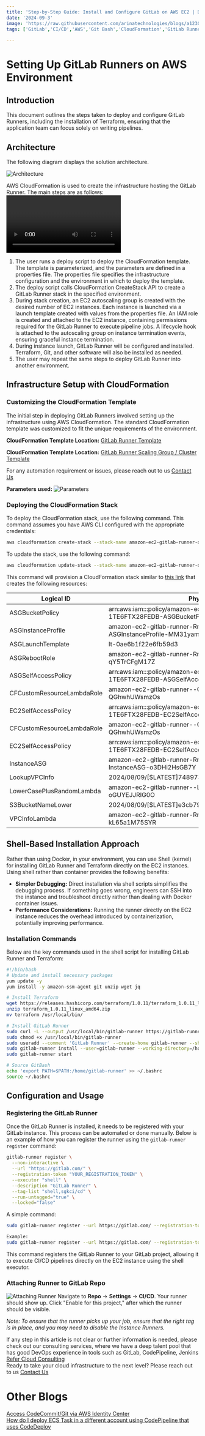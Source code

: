 ```yaml
---
title: 'Step-by-Step Guide: Install and Configure GitLab on AWS EC2 | DevOps CI/CD with GitLab on AWS '
date: '2024-09-3'
image: 'https://raw.githubusercontent.com/arinatechnologies/blogs/a1230c7dad61f35ee5d53b0234db4f665f5a43f5/images/gitlab%20thumbnail.webp'
tags: ['GitLab','CI/CD','AWS','Git Bash','CloudFormation','GitLab Runner','CodeCommit','Terraform','AWS EC2','DevOps','Automation','Infrastructure as Code','Shell Scripting','Pipeline']

---
```

# Setting Up GitLab Runners on AWS Environment

## Introduction
This document outlines the steps taken to deploy and configure GitLab Runners, including the installation of Terraform, ensuring that the application team can focus solely on writing pipelines.

## Architecture
The following diagram displays the solution architecture.

![Architecture](https://github.com/arinatechnologies/blogs/blob/0d061d2f4057c06b187ada5d2dde7c7d765d9abc/images/gitlabrunnersimage.png)

AWS CloudFormation is used to create the infrastructure hosting the GitLab Runner. The main steps are as follows:
<Video id="OuLrnbNW-7Y" title="Setting Up GitLab Runners on AWS Environment"/>

1. The user runs a deploy script to deploy the CloudFormation template. The template is parameterized, and the parameters are defined in a properties file. The properties file specifies the infrastructure configuration and the environment in which to deploy the template.
2. The deploy script calls CloudFormation CreateStack API to create a GitLab Runner stack in the specified environment.
3. During stack creation, an EC2 autoscaling group is created with the desired number of EC2 instances. Each instance is launched via a launch template created with values from the properties file. An IAM role is created and attached to the EC2 instance, containing permissions required for the GitLab Runner to execute pipeline jobs. A lifecycle hook is attached to the autoscaling group on instance termination events, ensuring graceful instance termination.
4. During instance launch, GitLab Runner will be configured and installed. Terraform, Git, and other software will also be installed as needed.
5. The user may repeat the same steps to deploy GitLab Runner into another environment.

## Infrastructure Setup with CloudFormation

### Customizing the CloudFormation Template
The initial step in deploying GitLab Runners involved setting up the infrastructure using AWS CloudFormation. The standard CloudFormation template was customized to fit the unique requirements of the environment.

**CloudFormation Template Location:** [GitLab Runner Template](https://sgk-runner-gitlab.s3.us-west-2.amazonaws.com/gitlab-runner.yaml)

**CloudFormation Template Location:** [GitLab Runner Scaling Group / Cluster Template](https://github.com/arinatechnologies/blogs/raw/814769ea883b6dad85dcdd758c71f5edf17ce3e6/code/gitlab-runner/gitlab-runner.zip)


For any automation requirement or issues, please reach out to us [ Contact Us](https://www.arinatechnologies.com/contact) <br/>

**Parameters used:**
![Parameters](https://github.com/arinatechnologies/blogs/commit/145ff3ac529cd5883e56acc20c1600fd97c76cd9#diff-5572aa29a3f5c28e2d56dacf550c662702f558ed96a03b029e43f60acd653e73)
### Deploying the CloudFormation Stack
To deploy the CloudFormation stack, use the following command. This command assumes you have AWS CLI configured with the appropriate credentials:

```bash
aws cloudformation create-stack --stack-name amazon-ec2-gitlab-runner-demo1 --template-body file://gitlab-runner.yaml --capabilities CAPABILITY_NAMED_IAM
```

To update the stack, use the following command:

```bash
aws cloudformation update-stack --stack-name amazon-ec2-gitlab-runner-demo1 --template-body file://gitlab-runner.yaml --capabilities CAPABILITY_NAMED_IAM
```

This command will provision a CloudFormation stack similar to [this link](https://us-west-2.console.aws.amazon.com/cloudformation/home?region=us-west-2#/stacks/stackinfo?stackId=arn%3Aaws%3Acloudformation%3Aus-west-2%3A533267450200%3Astack%2Famazon-ec2-gitlab-runner%2Fce23d680-55ed-11ef-b4ec-02b5a44c5779) that creates the following resources:

| Logical ID | Physical ID | Type |
| ---------- | ----------- | ---- |
| ASGBucketPolicy | arn:aws:iam::<account id>:policy/amazon-ec2-gitlab-runner-RnrASG-1TE6FTX28FEDB-ASGBucketPolicy | AWS::IAM::ManagedPolicy |
| ASGInstanceProfile | amazon-ec2-gitlab-runner-RnrASG-1TE6FTX28FEDB-ASGInstanceProfile-MM31yammSlL2 | AWS::IAM::InstanceProfile |
| ASGLaunchTemplate | lt-0ae6b1f22e6fb59d3 | AWS::EC2::LaunchTemplate |
| ASGRebootRole | amazon-ec2-gitlab-runner-RnrASG-1TE6F-ASGRebootRole-qY5TrCFgM17Z | AWS::IAM::Role |
| ASGSelfAccessPolicy | arn:aws:iam::<account id>:policy/amazon-ec2-gitlab-runner-RnrASG-1TE6FTX28FEDB-ASGSelfAccessPolicy | AWS::IAM::ManagedPolicy |
| CFCustomResourceLambdaRole | amazon-ec2-gitlab-runner--CFCustomResourceLambdaRol-QGhwhUWsmzOs | AWS::IAM::Role |
| EC2SelfAccessPolicy | arn:aws:iam::<account id>:policy/amazon-ec2-gitlab-runner-RnrASG-1TE6FTX28FEDB-EC2SelfAccessPolicy | AWS::IAM::ManagedPolicy |
| CFCustomResourceLambdaRole | amazon-ec2-gitlab-runner--CFCustomResourceLambdaRol-QGhwhUWsmzOs | AWS::IAM::Role |
| EC2SelfAccessPolicy | arn:aws:iam::<account id>:policy/amazon-ec2-gitlab-runner-RnrASG-1TE6FTX28FEDB-EC2SelfAccessPolicy | AWS::IAM::ManagedPolicy |
| InstanceASG | amazon-ec2-gitlab-runner-RnrASG-1TE6FTX28FEDB-InstanceASG-o3DHi2HsGB7Y | AWS::AutoScaling::AutoScalingGroup |
| LookupVPCInfo | 2024/08/09/[$LATEST]74897306b3a74abd98a9c637a27c19a7 | Custom::VPCInfo |
| LowerCasePlusRandomLambda | amazon-ec2-gitlab-runner--LowerCasePlusRandomLambd-oGUYEJJRIG0O | AWS::Lambda::Function |
| S3BucketNameLower | 2024/08/09/[$LATEST]e3cb7909bd224ab594c81514708e7827 | Custom::Lowercase |
| VPCInfoLambda | amazon-ec2-gitlab-runner-RnrASG-1TE6-VPCInfoLambda-kL65a1M75SYR | AWS::Lambda::Function |

## Shell-Based Installation Approach
Rather than using Docker, in your environment, you can use Shell (kernel) for installing GitLab Runner and Terraform directly on the EC2 instances. Using shell rather than container provides the following benefits:

- **Simpler Debugging:** Direct installation via shell scripts simplifies the debugging process. If something goes wrong, engineers can SSH into the instance and troubleshoot directly rather than dealing with Docker container issues.
- **Performance Considerations:** Running the runner directly on the EC2 instance reduces the overhead introduced by containerization, potentially improving performance.

### Installation Commands
Below are the key commands used in the shell script for installing GitLab Runner and Terraform:

```bash
#!/bin/bash
# Update and install necessary packages
yum update -y
yum install -y amazon-ssm-agent git unzip wget jq

# Install Terraform
wget https://releases.hashicorp.com/terraform/1.0.11/terraform_1.0.11_linux_amd64.zip
unzip terraform_1.0.11_linux_amd64.zip
mv terraform /usr/local/bin/

# Install GitLab Runner
sudo curl -L --output /usr/local/bin/gitlab-runner https://gitlab-runner-downloads.s3.amazonaws.com/latest/binaries/gitlab-runner-linux-amd64
sudo chmod +x /usr/local/bin/gitlab-runner
sudo useradd --comment 'GitLab Runner' --create-home gitlab-runner --shell /bin/bash
sudo gitlab-runner install --user=gitlab-runner --working-directory=/home/gitlab-runner
sudo gitlab-runner start

# Source GitBash
echo 'export PATH=$PATH:/home/gitlab-runner' >> ~/.bashrc
source ~/.bashrc
```

## Configuration and Usage

### Registering the GitLab Runner
Once the GitLab Runner is installed, it needs to be registered with your GitLab instance. This process can be automated or done manually. Below is an example of how you can register the runner using the `gitlab-runner register` command:

```bash
gitlab-runner register \
  --non-interactive \
  --url "https://gitlab.com/" \
  --registration-token "YOUR_REGISTRATION_TOKEN" \
  --executor "shell" \
  --description "GitLab Runner" \
  --tag-list "shell,sgkci/cd" \
  --run-untagged="true" \
  --locked="false"
```

A simple command:

```bash
sudo gitlab-runner register --url https://gitlab.com/ --registration-token <Your registration token>

Example: 
sudo gitlab-runner register --url https://gitlab.com/ --registration-token GR1348941Du4BazUzERU5M1m_LeLU
```

This command registers the GitLab Runner to your GitLab project, allowing it to execute CI/CD pipelines directly on the EC2 instance using the shell executor.

### Attaching Runner to GitLab Repo
![Attaching Runner](https://raw.githubusercontent.com/arinatechnologies/blogs/77688fb53780078c7c1ea48f6ccfacaac8cac183/images/gitlab%20runners%20image.webp)
Navigate to **Repo** → **Settings** → **CI/CD**. Your runner should show up. Click "Enable for this project," after which the runner should be visible.

*Note: To ensure that the runner picks up your job, ensure that the right tag is in place, and you may need to disable the Instance Runners.*

If any step in this article is not clear or further information is needed, please check out our consulting services, where we have a deep talent pool that has good DevOps experience in tools such as GitLab, CodePipeline, Jenkins [ Refer Cloud Consulting](https://www.arinatechnologies.com/consulting) <br/>
Ready to take your cloud infrastructure to the next level? Please reach out to us [ Contact Us](https://www.arinatechnologies.com/contact) <br/>
# Other Blogs
[Access CodeCommit/Git via AWS Identity Center](https://www.arinatechnologies.com/posts/codecommitgit) <br/>
[How do I deploy ECS Task in a different account using CodePipeline that uses CodeDeploy](https://www.arinatechnologies.com/posts/codepipeline) <br/>
